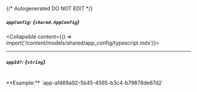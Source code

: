 {/* Autogenerated DO NOT EDIT  */}

##### `appConfig`: *{`shared.AppConfig`}*
<Collapsible content={() => import('/content/models/shared/app_config/typescript.mdx')}>
</Collapsible>

---
##### `appId?`: *{`string`}*
<br/>
**Example:** `app-af469a92-5b45-4565-b3c4-b79878de67d2`


